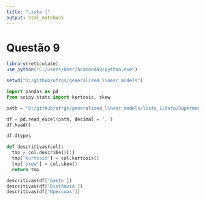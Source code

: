 ```yaml
---
title: "Lista 1"
output: html_notebook
---
```


# Questão 9

```r
library(reticulate)
use_python("C:/Users/User/anaconda3/python.exe")

setwd("D:/github/ufrgs/generalized_linear_models")
```

```python
import pandas as pd
from scipy.stats import kurtosis, skew

path = "D:/github/ufrgs/generalized_linear_models/lista_1/data/Supermercados.xlsx"
```

```python
df = pd.read_excel(path, decimal = ',')
df.head()
```

```python
df.dtypes
```

```python
def descritivas(col):
  tmp = col.describe()[:]
  tmp['kurtosis'] = col.kurtosis()
  tmp['skew'] = col.skew()
  return tmp
```

```python
descritivas(df['Gasto'])
descritivas(df['Distância'])
descritivas(df['Npessoas'])
```
